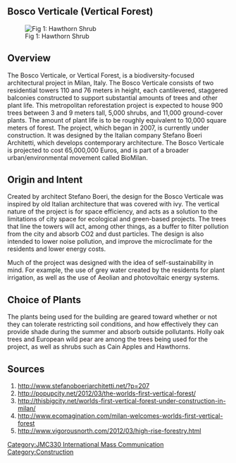 {{JMC330inprogress|May 15, 2012}}

== Bosco Verticale (Vertical Forest)==

[[Image: JMC330Hawthorn-resized.jpg‎|thumb|right|Fig 1: Hawthorn Shrub]]

==Overview==

The Bosco Verticale, or Vertical Forest, is a biodiversity-focused architectural project in Milan, Italy. The Bosco Verticale consists of two residential towers 110 and 76 meters in height, each cantilevered, staggered balconies constructed to support substantial amounts of trees and other plant life. This metropolitan reforestation project is expected to house 900 trees between 3 and 9 meters tall, 5,000 shrubs, and 11,000 ground-cover plants. The amount of plant life is to be roughly equivalent to 10,000 square meters of forest. The project, which began in 2007, is currently under construction. It was designed by the Italian company Stefano Boeri Architetti, which develops contemporary architecture. The Bosco Verticale is projected to cost 65,000,000 Euros, and is part of a broader urban/environmental movement called BioMilan.

==Origin and Intent==

Created by architect Stefano Boeri, the design for the Bosco Verticale was inspired by old Italian architecture that was covered with ivy. The vertical nature of the project is for space efficiency, and acts as a solution to the limitations of city space for ecological and green-based projects. The trees that line the towers will act, among other things, as a buffer to filter pollution from the city and absorb CO2 and dust particles. The design is also intended to lower noise pollution, and improve the microclimate for the residents and lower energy costs.

Much of the project was designed with the idea of self-sustainability in mind. For example, the use of grey water created by the residents for plant irrigation, as well as the use of Aeolian and photovoltaic energy systems.

==Choice of Plants==

The plants being used for the building are geared toward whether or not they can tolerate restricting soil conditions, and how effectively they can provide shade during the summer and absorb outside pollutants. Holly oak trees and European wild pear are among the trees being used for the project, as well as shrubs such as Cain Apples and Hawthorns.

==Sources==

#http://www.stefanoboeriarchitetti.net/?p=207
#http://popupcity.net/2012/03/the-worlds-first-vertical-forest/
#http://thisbigcity.net/worlds-first-vertical-forest-under-construction-in-milan/
#http://www.ecomagination.com/milan-welcomes-worlds-first-vertical-forest
#http://www.vigorousnorth.com/2012/03/high-rise-forestry.html



[[Category:JMC330 International Mass Communication]]
[[Category:Construction]]